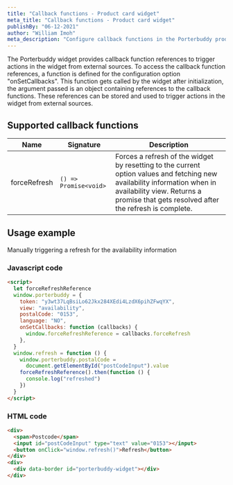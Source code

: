 ```yaml
---
title: "Callback functions - Product card widget"
meta_title: "Callback functions - Product card widget"
publishBy: "06-12-2021"
author: "William Imoh"
meta_description: "Configure callback functions in the Porterbuddy product card widget"
---
```


The Porterbuddy widget provides callback function references to trigger actions in the widget from external sources. To access the callback function references, a function is defined for the configuration option "onSetCallbacks". This function gets called by the widget after initialization, the argument passed is an object containing references to the callback functions. These references can be stored and used to trigger actions in the widget from external sources.

## Supported callback functions

| **Name**     | **Signature**         | **Description**                                                                                                                                                                                                   |
| ------------ | --------------------- | ----------------------------------------------------------------------------------------------------------------------------------------------------------------------------------------------------------------- |
| forceRefresh | `() => Promise<void>` | Forces a refresh of the widget by resetting to the current option values and fetching new availability information when in availability view. Returns a promise that gets resolved after the refresh is complete. |

## Usage example

Manually triggering a refresh for the availability information

<ProductCardWithRefresh />

### Javascript code

```html
<script>
  let forceRefreshReference
  window.porterbuddy = {
    token: "y3wt37LqBsiLo62Jkx284XEdi4LzdX6pihZFwqYX",
    view: "availability",
    postalCode: "0153",
    language: "NO",
    onSetCallbacks: function (callbacks) {
      window.forceRefreshReference = callbacks.forceRefresh
    },
  }
  window.refresh = function () {
    window.porterbuddy.postalCode =
      document.getElementById("postCodeInput").value
    forceRefreshReference().then(function () {
      console.log("refreshed")
    })
  }
</script>
```

### HTML code

```html
<div>
  <span>Postcode</span>
  <input id="postCodeInput" type="text" value="0153"></input>
  <button onClick="window.refresh()">Refresh</button>
</div>
<div>
  <div data-border id="porterbuddy-widget"></div>
</div>
```
